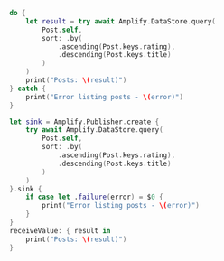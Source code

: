 <BlockSwitcher>

<Block name="Async/Await">

```swift
do {
    let result = try await Amplify.DataStore.query(
        Post.self,
        sort: .by(
            .ascending(Post.keys.rating),
            .descending(Post.keys.title)
        )
    )
    print("Posts: \(result)")
} catch {
    print("Error listing posts - \(error)")
}
```

</Block>

<Block name="Combine">

```swift
let sink = Amplify.Publisher.create {
    try await Amplify.DataStore.query(
        Post.self,
        sort: .by(
            .ascending(Post.keys.rating),
            .descending(Post.keys.title)
        )
    )
}.sink {
    if case let .failure(error) = $0 {
        print("Error listing posts - \(error)")
    }
}
receiveValue: { result in
    print("Posts: \(result)")
}
```

</Block>

</BlockSwitcher>
